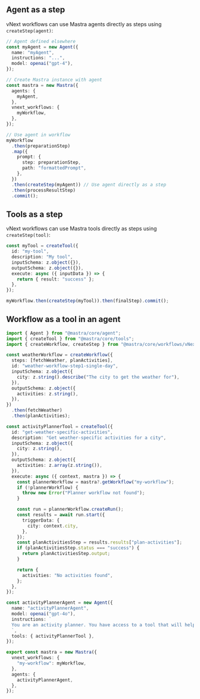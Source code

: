 ## Agent as a step

vNext workflows can use Mastra agents directly as steps using `createStep(agent)`:

```typescript
// Agent defined elsewhere
const myAgent = new Agent({
  name: "myAgent",
  instructions: "...",
  model: openai("gpt-4"),
});

// Create Mastra instance with agent
const mastra = new Mastra({
  agents: {
    myAgent,
  },
  vnext_workflows: {
    myWorkflow,
  },
});

// Use agent in workflow
myWorkflow
  .then(preparationStep)
  .map({
    prompt: {
      step: preparationStep,
      path: "formattedPrompt",
    },
  })
  .then(createStep(myAgent)) // Use agent directly as a step
  .then(processResultStep)
  .commit();
```

## Tools as a step

vNext workflows can use Mastra tools directly as steps using `createStep(tool)`:

```typescript
const myTool = createTool({
  id: "my-tool",
  description: "My tool",
  inputSchema: z.object({}),
  outputSchema: z.object({}),
  execute: async ({ inputData }) => {
    return { result: "success" };
  },
});

myWorkflow.then(createStep(myTool)).then(finalStep).commit();
```

## Workflow as a tool in an agent

```typescript
import { Agent } from "@mastra/core/agent";
import { createTool } from "@mastra/core/tools";
import { createWorkflow, createStep } from "@mastra/core/workflows/vNext";

const weatherWorkflow = createWorkflow({
  steps: [fetchWeather, planActivities],
  id: "weather-workflow-step1-single-day",
  inputSchema: z.object({
    city: z.string().describe("The city to get the weather for"),
  }),
  outputSchema: z.object({
    activities: z.string(),
  }),
})
  .then(fetchWeather)
  .then(planActivities);

const activityPlannerTool = createTool({
  id: "get-weather-specific-activities",
  description: "Get weather-specific activities for a city",
  inputSchema: z.object({
    city: z.string(),
  }),
  outputSchema: z.object({
    activities: z.array(z.string()),
  }),
  execute: async ({ context, mastra }) => {
    const plannerWorkflow = mastra?.getWorkflow("my-workflow");
    if (!plannerWorkflow) {
      throw new Error("Planner workflow not found");
    }

    const run = plannerWorkflow.createRun();
    const results = await run.start({
      triggerData: {
        city: context.city,
      },
    });
    const planActivitiesStep = results.results["plan-activities"];
    if (planActivitiesStep.status === "success") {
      return planActivitiesStep.output;
    }

    return {
      activities: "No activities found",
    };
  },
});

const activityPlannerAgent = new Agent({
  name: "activityPlannerAgent",
  model: openai("gpt-4o"),
  instructions: `
  You are an activity planner. You have access to a tool that will help you get weather-specific activities for any city. The tool uses agents to plan the activities, you just need to provide the city. Whatever information you get back, return it as is and add your own thoughts on top of it.
  `,
  tools: { activityPlannerTool },
});

export const mastra = new Mastra({
  vnext_workflows: {
    "my-workflow": myWorkflow,
  },
  agents: {
    activityPlannerAgent,
  },
});
```
